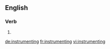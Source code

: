 
==English==

===Verb===
{{head|en}}

# {{present participle of|instrument|lang=en}}

[[de:instrumenting]]
[[fr:instrumenting]]
[[vi:instrumenting]]